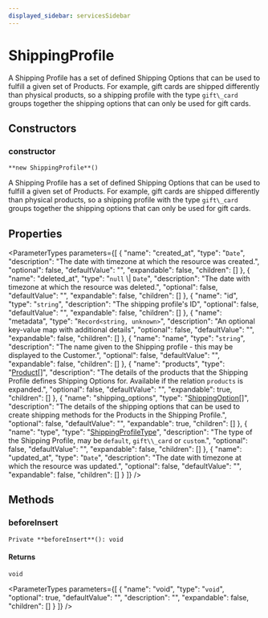 ```yaml
---
displayed_sidebar: servicesSidebar
---
```



# ShippingProfile

A Shipping Profile has a set of defined Shipping Options that can be used to fulfill a given set of Products. For example, gift cards are shipped differently than physical products, so a shipping profile with the type `gift\_card` groups together the shipping options that can only be used for gift cards.

## Constructors

### constructor

`**new ShippingProfile**()`

A Shipping Profile has a set of defined Shipping Options that can be used to fulfill a given set of Products. For example, gift cards are shipped differently than physical products, so a shipping profile with the type `gift\_card` groups together the shipping options that can only be used for gift cards.

## Properties

<ParameterTypes parameters={[
  {
    "name": "created_at",
    "type": "`Date`",
    "description": "The date with timezone at which the resource was created.",
    "optional": false,
    "defaultValue": "",
    "expandable": false,
    "children": []
  },
  {
    "name": "deleted_at",
    "type": "`null` \\| `Date`",
    "description": "The date with timezone at which the resource was deleted.",
    "optional": false,
    "defaultValue": "",
    "expandable": false,
    "children": []
  },
  {
    "name": "id",
    "type": "`string`",
    "description": "The shipping profile's ID",
    "optional": false,
    "defaultValue": "",
    "expandable": false,
    "children": []
  },
  {
    "name": "metadata",
    "type": "`Record<string, unknown>`",
    "description": "An optional key-value map with additional details",
    "optional": false,
    "defaultValue": "",
    "expandable": false,
    "children": []
  },
  {
    "name": "name",
    "type": "`string`",
    "description": "The name given to the Shipping profile - this may be displayed to the Customer.",
    "optional": false,
    "defaultValue": "",
    "expandable": false,
    "children": []
  },
  {
    "name": "products",
    "type": "[Product](Product.mdx)[]",
    "description": "The details of the products that the Shipping Profile defines Shipping Options for. Available if the relation `products` is expanded.",
    "optional": false,
    "defaultValue": "",
    "expandable": true,
    "children": []
  },
  {
    "name": "shipping_options",
    "type": "[ShippingOption](ShippingOption.mdx)[]",
    "description": "The details of the shipping options that can be used to create shipping methods for the Products in the Shipping Profile.",
    "optional": false,
    "defaultValue": "",
    "expandable": true,
    "children": []
  },
  {
    "name": "type",
    "type": "[ShippingProfileType](../enums/ShippingProfileType.mdx)",
    "description": "The type of the Shipping Profile, may be `default`, `gift\\_card` or `custom`.",
    "optional": false,
    "defaultValue": "",
    "expandable": false,
    "children": []
  },
  {
    "name": "updated_at",
    "type": "`Date`",
    "description": "The date with timezone at which the resource was updated.",
    "optional": false,
    "defaultValue": "",
    "expandable": false,
    "children": []
  }
]} />

## Methods

### beforeInsert

`Private **beforeInsert**(): void`

#### Returns

`void`

<ParameterTypes parameters={[
  {
    "name": "void",
    "type": "`void`",
    "optional": true,
    "defaultValue": "",
    "description": "",
    "expandable": false,
    "children": []
  }
]} />
